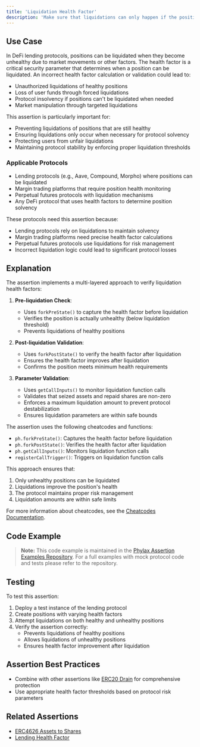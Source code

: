 ```yaml
---
title: 'Liquidation Health Factor'
description: 'Make sure that liquidations can only happen if the position is unhealthy'
---
```



## Use Case
In DeFi lending protocols, positions can be liquidated when they become unhealthy due to market movements or other factors. The health factor is a critical security parameter that determines when a position can be liquidated. An incorrect health factor calculation or validation could lead to:

- Unauthorized liquidations of healthy positions
- Loss of user funds through forced liquidations
- Protocol insolvency if positions can't be liquidated when needed
- Market manipulation through targeted liquidations

This assertion is particularly important for:
- Preventing liquidations of positions that are still healthy
- Ensuring liquidations only occur when necessary for protocol solvency
- Protecting users from unfair liquidations
- Maintaining protocol stability by enforcing proper liquidation thresholds

### Applicable Protocols
- Lending protocols (e.g., Aave, Compound, Morpho) where positions can be liquidated
- Margin trading platforms that require position health monitoring
- Perpetual futures protocols with liquidation mechanisms
- Any DeFi protocol that uses health factors to determine position solvency

These protocols need this assertion because:
- Lending protocols rely on liquidations to maintain solvency
- Margin trading platforms need precise health factor calculations
- Perpetual futures protocols use liquidations for risk management
- Incorrect liquidation logic could lead to significant protocol losses

## Explanation
The assertion implements a multi-layered approach to verify liquidation health factors:

1. **Pre-liquidation Check**:
   - Uses `forkPreState()` to capture the health factor before liquidation
   - Verifies the position is actually unhealthy (below liquidation threshold)
   - Prevents liquidations of healthy positions

2. **Post-liquidation Validation**:
   - Uses `forkPostState()` to verify the health factor after liquidation
   - Ensures the health factor improves after liquidation
   - Confirms the position meets minimum health requirements

3. **Parameter Validation**:
   - Uses `getCallInputs()` to monitor liquidation function calls
   - Validates that seized assets and repaid shares are non-zero
   - Enforces a maximum liquidation amount to prevent protocol destabilization
   - Ensures liquidation parameters are within safe bounds

The assertion uses the following cheatcodes and functions:
- `ph.forkPreState()`: Captures the health factor before liquidation
- `ph.forkPostState()`: Verifies the health factor after liquidation
- `ph.getCallInputs()`: Monitors liquidation function calls
- `registerCallTrigger()`: Triggers on liquidation function calls

This approach ensures that:
1. Only unhealthy positions can be liquidated
2. Liquidations improve the position's health
3. The protocol maintains proper risk management
4. Liquidation amounts are within safe limits

For more information about cheatcodes, see the [Cheatcodes Documentation](/credible/cheatcodes).

## Code Example

<ass16LiquidationHealthFactor />

> **Note:** This code example is maintained in the [Phylax Assertion Examples Repository](https://github.com/phylaxsystems/assertion-examples/blob/main/assertions/assertions_book/). For a full examples with mock protocol code and tests please refer to the repository.

## Testing
To test this assertion:

1. Deploy a test instance of the lending protocol
2. Create positions with varying health factors
3. Attempt liquidations on both healthy and unhealthy positions
4. Verify the assertion correctly:
   - Prevents liquidations of healthy positions
   - Allows liquidations of unhealthy positions
   - Ensures health factor improvement after liquidation

## Assertion Best Practices
- Combine with other assertions like [ERC20 Drain](/assertions-book/assertions/ass20-erc20-drain) for comprehensive protection
- Use appropriate health factor thresholds based on protocol risk parameters

## Related Assertions
- [ERC4626 Assets to Shares](/assertions-book/assertions/ass12-erc4626-assets-to-shares)
- [Lending Health Factor](/assertions-book/assertions/ass07-lending-health-factor)
